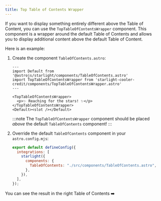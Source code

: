 ```yaml
---
title: Top Table of Contents Wrapper
---
```


If you want to display something entirely different above the Table of Content, you can use the `TopTableOfContentsWrapper` component. This component is a wrapper around the default Table of Contents and allows you to display additional content above the default Table of Content.


Here is an example:

<Steps>

1. Create the component `TableOfContents.astro`:

    ```astro title="src/components/TableOfContents.astro"
    ---
    import Default from '@astrojs/starlight/components/TableOfContents.astro'
    import TopTableOfContentsWrapper from 'starlight-cooler-credit/components/TopTableOfContentsWrapper.astro'
    ---

    <TopTableOfContentsWrapper>
      <p>✨ Reaching for the stars! ✨</p>
    </TopTableOfContentsWrapper>
    <Default><slot /></Default>
    ```

    :::note
    The `TopTableOfContentsWrapper` component should be placed _above_ the default `TableOfContents` component!
    :::

2. Override the default `TableOfContents` component in your `astro.config.mjs`:

    ```js title="astro.config.mjs" {5}
    export default defineConfig({
      integrations: [
        starlight({
          components: {
            TableOfContents: "./src/components/TableOfContents.astro",
          },
        }),
      ],
    });
    ```

</Steps>

You can see the result in the right Table of Contents ➡️
